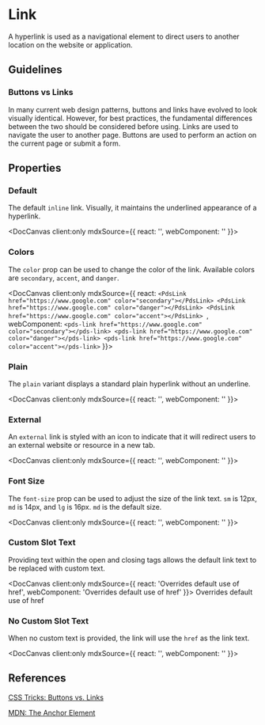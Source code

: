
# Link

A hyperlink is used as a navigational element to direct users to another location on the website or application.

## Guidelines

### Buttons vs Links

In many current web design patterns, buttons and links have evolved to look visually identical. However, for best practices, the fundamental differences between the two should be considered before using. Links are used to navigate the user to another page. Buttons are used to perform an action on the current page or submit a form.

## Properties

<DocArgsTable componentName="pds-link" docSource={components} />

### Default

The default `inline` link. Visually, it maintains the underlined appearance of a hyperlink.

<DocCanvas client:only
  mdxSource={{
    react: '<PdsLink href="https://www.google.com"></PdsLink>',
    webComponent: '<pds-link href="https://www.google.com"></pds-link>'
}}>
  <pds-link href="https://www.google.com"></pds-link>
</DocCanvas>

### Colors

The `color` prop can be used to change the color of the link. Available colors are `secondary`, `accent`, and `danger`.

<DocCanvas client:only
  mdxSource={{
    react: `<PdsLink href="https://www.google.com" color="secondary"></PdsLink>
    <PdsLink href="https://www.google.com" color="danger"></PdsLink>
    <PdsLink href="https://www.google.com" color="accent"></PdsLink>
    `,
    webComponent: `<pds-link href="https://www.google.com" color="secondary"></pds-link>
    <pds-link href="https://www.google.com" color="danger"></pds-link>
    <pds-link href="https://www.google.com" color="accent"></pds-link>`
}}>
  <div style={{ backgroundColor: '#333', padding: '4px' }}><pds-link href="https://www.google.com" color="secondary"></pds-link></div>
  <pds-link href="https://www.google.com" color="danger"></pds-link>
  <pds-link href="https://www.google.com" color="accent"></pds-link>
</DocCanvas>

### Plain

The `plain` variant displays a standard plain hyperlink without an underline.

<DocCanvas client:only
  mdxSource={{
    react: '<PdsLink href="#some-anchor" variant="plain"></PdsLink>',
    webComponent: '<pds-link href="#some-anchor" variant="plain"></pds-link>'
}}>
  <pds-link href="#some-anchor" variant="plain"></pds-link>
</DocCanvas>

### External

An `external` link is styled with an icon to indicate that it will redirect users to an external website or resource in a new tab.

<DocCanvas client:only
  mdxSource={{
    react: '<PdsLink href="#some-anchor" external="true"></PdsLink>',
    webComponent: '<pds-link href="#some-anchor" external="true"></pds-link>'
}}>
  <pds-link href="#some-anchor" external="true"></pds-link>
</DocCanvas>

### Font Size

The `font-size` prop can be used to adjust the size of the link text. `sm` is 12px, `md` is 14px, and `lg` is 16px. `md` is the default size.

<DocCanvas client:only
  mdxSource={{
    react: '<PdsLink href="#some-anchor" font-size="sm"></PdsLink>',
    webComponent: '<pds-link href="#some-anchor" font-size="sm"></pds-link>'
}}>
  <pds-link href="#some-anchor" font-size="sm"></pds-link>
</DocCanvas>

### Custom Slot Text

Providing text within the open and closing tags allows the default link text to be replaced with custom text.

<DocCanvas client:only
  mdxSource={{
    react: '<PdsLink href="#some-anchor">Overrides default use of href</PdsLink>',
    webComponent: '<pds-link href="#some-anchor">Overrides default use of href</pds-link>'
}}>
  <pds-link href="#some-anchor">Overrides default use of href</pds-link>
</DocCanvas>

### No Custom Slot Text

When no custom text is provided, the link will use the `href` as the link text.

<DocCanvas client:only
  mdxSource={{
    react: '<PdsLink href="#some-anchor"></PdsLink>',
    webComponent: '<pds-link href="#some-anchor"></pds-link>'
}}>
  <pds-link href="#some-anchor"></pds-link>
</DocCanvas>

## References

[CSS Tricks: Buttons vs. Links](https://css-tricks.com/buttons-vs-links/)

[MDN: The Anchor Element](https://developer.mozilla.org/en-US/docs/Web/HTML/Element/a)

